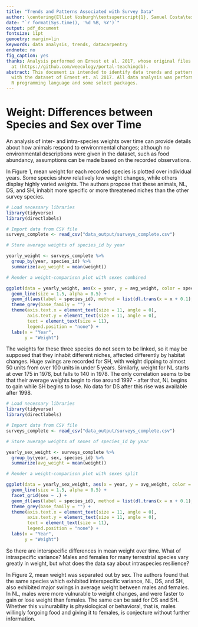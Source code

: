 ```yaml
---
title: "Trends and Patterns Associated with Survey Data"
author: \centering{Elliot Vosburgh\textsuperscript{1}, Samuel Costa\textsuperscript{1}, Nick Barone\textsuperscript{2} \ \vspace{5 mm} \textsuperscript{1} Department of Biology, University of Rhode Island \ \textsuperscript{2} Department of Kinesiology, University of Rhode Island}
date: "`r format(Sys.time(), '%d %B, %Y')`"
output: pdf_document
fontsize: 11pt
gemoetry: margin=lin
keywords: data analysis, trends, datacarpentry
endnote: no
fig_caption: yes
thanks: Analysis performed on Ernest et al. 2017, whose original files are located
  at (https://github.com/weecology/portal-teachingdb).
abstract: This document is intended to identify data trends and patterns associated
  with the dataset of Ernest et. al 2017. All data analysis was performed using the
  R programming language and some select packages.
---
```


# Weight: Differences between Species and Sex over Time

An analysis of inter- and intra-species weights over time can provide details about how animals respond to environmental changes; although no environmental descriptions were given in the dataset, such as food abundancy, assumptions can be made based on the recorded observations.

In Figure 1, mean weight for each recorded species is plotted over individual years. Some species show relatively low weight changes, while others display highly varied weights. The authors propose that these animals, NL, DS, and SH, inhabit more specific or more threatened niches than the other survey species.

```r

# Load necessary libraries
library(tidyverse)
library(directlabels)

# Import data from CSV file
surveys_complete <- read_csv("data_output/surveys_complete.csv")

# Store average weights of species_id by year

yearly_weight <- surveys_complete %>%
  group_by(year, species_id) %>%
  summarize(avg_weight = mean(weight))

# Render a weight-comparison plot with sexes combined

ggplot(data = yearly_weight, aes(x = year, y = avg_weight, color = species_id)) +
  geom_line(size = 1.5, alpha = 0.5) +
  geom_dl(aes(label = species_id), method = list(dl.trans(x = x + 0.1), "last.points"), cex = 1.0) +
  theme_grey(base_family = "") +
  theme(axis.text.x = element_text(size = 11, angle = 0),
        axis.text.y = element_text(size = 11, angle = 0),
        text = element_text(size = 11),
        legend.position = "none") +
  labs(x = "Year",
       y = "Weight")

```

The weights for these three species do not seem to be linked, so it may be supposed that they inhabit different niches, affected differently by habitat changes. Huge swings are recorded for SH, with weight dipping to almost 50 units from over 100 units in under 5 years. Similarly, weight for NL starts at over 175 in 1976, but falls to 140 in 1978. The only correlation seems to be that their average weights begin to rise around 1997 - after that, NL begins to gain while SH begins to lose. No data for DS after this rise was available after 1998.

```r

# Load necessary libraries
library(tidyverse)
library(directlabels)

# Import data from CSV file
surveys_complete <- read_csv("data_output/surveys_complete.csv")

# Store average weights of sexes of species_id by year

yearly_sex_weight <- surveys_complete %>%
  group_by(year, sex, species_id) %>%
  summarize(avg_weight = mean(weight))

# Render a weight-comparison plot with sexes split

ggplot(data = yearly_sex_weight, aes(x = year, y = avg_weight, color = species_id)) +
  geom_line(size = 1.5, alpha = 0.5) +
  facet_grid(sex ~ .) +
  geom_dl(aes(label = species_id), method = list(dl.trans(x = x + 0.1), "last.points"), cex = 0.1) +
  theme_grey(base_family = "") +
  theme(axis.text.x = element_text(size = 11, angle = 0),
        axis.text.y = element_text(size = 11, angle = 0),
        text = element_text(size = 11),
        legend.position = "none") +
  labs(x = "Year",
       y = "Weight")

```

So there are interspecific differences in mean weight over time. What of intraspecific variance? Males and females for many terrestrial species vary greatly in weight, but what does the data say about intraspecies resilience?

In Figure 2, mean weight was separated out by sex. The authors found that the same species which exhibited interspecific variance, NL, DS, and SH, also exhibited major swings in average weight between males and females. In NL, males were more vulnurable to weight changes, and were faster to gain or lose weight than females. The same can be said for DS and SH. Whether this vulnurability is physiological or behavioral, that is, males willingly forgoing food and giving it to females, is conjecture without further information.
